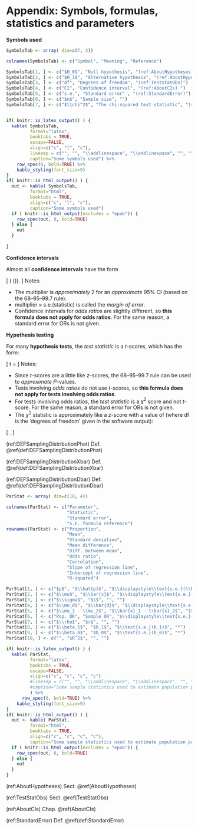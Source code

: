 
# Appendix: Symbols, formulas, statistics and parameters {#StatisticsAndParameters}


**Symbols used**

```r
SymbolsTab <- array( dim=c(7, 3))

colnames(SymbolsTab) <- c("Symbol", "Meaning", "Reference")

SymbolsTab[1, ] <- c("$H_0$", "Null hypothesis", "(ref:AboutHypotheses)")
SymbolsTab[2, ] <- c("$H_1$", "Alternative hypothesis", "(ref:AboutHypotheses)")
SymbolsTab[3, ] <- c("df", "Degrees of freedom", "(ref:TestStatObs)")
SymbolsTab[4, ] <- c("CI", "Confidence interval", "(ref:AboutCIs) ")
SymbolsTab[5, ] <- c("s.e.", "Standard error" , "(ref:StandardError)")
SymbolsTab[6, ] <- c("$n$", "Sample size", "")
SymbolsTab[7, ] <- c("$\\chi^2$", "The chi-squared test statistic", "(ref:TestStatObs) ")


if( knitr::is_latex_output() ) {
  kable( SymbolsTab,
         format="latex",
         booktabs = TRUE,
         escape=FALSE,
         align=c("c", "l", "c"),
         linesep = c("", "", "\\addlinespace", "\\addlinespace", "", "", ""),  # Else adds a space every 5 lines...
         caption="Some symbols used") %>%
	row_spec(0, bold=TRUE) %>%
    kable_styling(font_size=9)
}
if( knitr::is_html_output() ) {
  out <- kable( SymbolsTab,
         format="html",
         booktabs = TRUE,
         align=c("c", "l", "c"),
         caption="Some symbols used")
  if ( knitr::is_html_output(excludes = "epub")) {
    row_spec(out, 0, bold=TRUE)
  } else {
    out
  }
	
}
```




**Confidence intervals**

Almost all **confidence intervals** have the form

\[ 
    \text{statistic} \pm ( \text{multiplier} \times \text{s.e.}(\text{statistic})).
\]
Notes:

* The multiplier is *approximately* 2 for an *approximate* 95% CI (based on the 68--95--99.7 rule).
* $\text{multiplier} \times \text{s.e.}(\text{statistic})$ is called the *margin of error*.
* Confidence intervals for *odds ratios* are slightly different,
  so **this formula does not apply for odds ratios**.
  For the same reason,
  a standard error for ORs is not given.


**Hypothesis testing**

For many **hypothesis tests**,
the *test statistic*\index{test statistic}
is a $t$-scores,
which has the form:

\[
  t = \frac{\text{statistic} - \text{parameter}}{\text{s.e.}(\text{statistic})}
\]
Notes:

* Since $t$-scores are a little like $z$-scores,
  the 68--95--99.7 rule can be used to *approximate* $P$-values.
* Tests involving *odds ratios* do not use $t$-scores,
  so **this formula does not apply for tests involving odds ratios**.
* For tests involving odds ratios, the *test statistic*\index{test statistic}
  is a $\chi^2$ score and not $t$-score.
  For the same reason,
  a standard error for ORs is not given.
* The $\chi^2$ statistic is approximately like a $z$-score with a value of (where $\text{df}$ is the 'degrees of freedom' given in the software output):

\[
   \sqrt{\frac{\chi^2}{\text{df}}}.
\]

 


(ref:DEFSamplingDistributionPhat) Def. \@ref(def:DEFSamplingDistributionPhat)

(ref:DEFSamplingDistributionXbar) Def. \@ref(def:DEFSamplingDistributionXbar)

(ref:DEFSamplingDistributionDbar) Def. \@ref(def:DEFSamplingDistributionDbar)



```r
ParStat <- array( dim=c(10, 4))

colnames(ParStat) <- c("Parameter",
                       "Statistic",
                       "Standard error",
                       "S.E. formula reference")
rownames(ParStat) <- c("Proportion",
                       "Mean",
                       "Standard deviation",
                       "Mean difference",
                       "Diff. between mean",
                       "Odds ratio",
                       "Correlation",
                       "Slope of regression line",
                       "Intercept of regression line",
                       "R-squared")

ParStat[1, ] <- c("$p$", "$\\hat{p}$", "$\\displaystyle\\text{s.e.}(\\hat{p}) = \\sqrt{\\frac{ \\hat{p} \\times (1 - \\hat{p})}{n}}$", "(ref:DEFSamplingDistributionPhat)")
ParStat[2, ] <- c("$\\mu$", "$\\bar{x}$", "$\\displaystyle\\text{s.e.}(\\bar{x}) = \\frac{s}{\\sqrt{n}}$", "(ref:DEFSamplingDistributionXbar) ")
ParStat[3, ] <- c("$\\sigma$", "$s$", "", "")
ParStat[4, ] <- c("$\\mu_d$", "$\\bar{d}$", "$\\displaystyle\\text{s.e.}(\\bar{d}) = \\frac{s_d}{\\sqrt{n}}$", "(ref:DEFSamplingDistributionDbar)")
ParStat[5, ] <- c("$\\mu_1 - \\mu_2$", "$\\bar{x}_1 - \\bar{x}_2$", "$\\displaystyle\\text{s.e.}(\\bar{x}_1 - \\bar{x}_2)$", "*")
ParStat[6, ] <- c("Pop. OR", "Sample OR", "$\\displaystyle\\text{s.e.}(\\text{sample OR})$", "*")
ParStat[7, ] <- c("$\\rho$", "$r$", "", "")
ParStat[8, ] <- c("$\\beta_1$", "$b_1$", "$\\text{s.e.}(b_1)$", "*")
ParStat[9, ] <- c("$\\beta_0$", "$b_0$", "$\\text{s.e.}(b_0)$", "*")
ParStat[10, ] <- c("", "$R^2$", "", "")

if( knitr::is_latex_output() ) {
  kable( ParStat,
         format="latex",
         booktabs = TRUE,
         escape=FALSE,
         align=c("c", "c", "c", "c")
         #linesep = c("", "", "\\addlinespace", "\\addlinespace", "", "", "", ""),  # Else adds a space every 5 lines... 
         #caption="Some sample statistics used to estimate population parameters"
         ) %>%
	  row_spec(0, bold=TRUE) %>%
    kable_styling(font_size=9)
}
if( knitr::is_html_output() ) {
  out <- kable( ParStat,
         format="html",
         booktabs = TRUE,
         align=c("c", "c", "c", "c"),
         caption="Some sample statistics used to estimate population parameters. Empty table cells means that these are not studied. The asterisk means that no formula is given in this text.")
  if ( knitr::is_html_output(excludes = "epub")) {
    row_spec(out, 0, bold=TRUE)
  } else {
    out
  }	
}
```



(ref:AboutHypotheses) Sect. \@ref(AboutHypotheses)

(ref:TestStatObs) Sect. \@ref(TestStatObs)

(ref:AboutCIs) Chap. \@ref(AboutCIs)

(ref:StandardError) Def. \@ref(def:StandardError)






